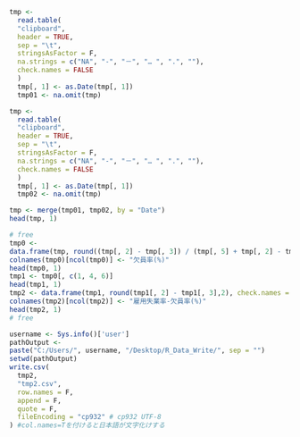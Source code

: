```r
tmp <-
  read.table(
  "clipboard",
  header = TRUE,
  sep = "\t",
  stringsAsFactor = F,
  na.strings = c("NA", "-", "－", "… ", ".", ""),
  check.names = FALSE
  )
  tmp[, 1] <- as.Date(tmp[, 1])
  tmp01 <- na.omit(tmp)
```

```r
tmp <-
  read.table(
  "clipboard",
  header = TRUE,
  sep = "\t",
  stringsAsFactor = F,
  na.strings = c("NA", "-", "－", "… ", ".", ""),
  check.names = FALSE
  )
  tmp[, 1] <- as.Date(tmp[, 1])
  tmp02 <- na.omit(tmp)
```

```r
tmp <- merge(tmp01, tmp02, by = "Date")
head(tmp, 1)
```

```r
# free
tmp0 <-
data.frame(tmp, round((tmp[, 2] - tmp[, 3]) / (tmp[, 5] + tmp[, 2] - tmp[, 3]) * 100, 2), check.names = F)
colnames(tmp0)[ncol(tmp0)] <- "欠員率(%)"
head(tmp0, 1)
tmp1 <- tmp0[, c(1, 4, 6)]
head(tmp1, 1)
tmp2 <- data.frame(tmp1, round(tmp1[, 2] - tmp1[, 3],2), check.names = F)
colnames(tmp2)[ncol(tmp2)] <- "雇用失業率-欠員率(%)"
head(tmp2, 1)
# free
```

```r
username <- Sys.info()['user']
pathOutput <-
paste("C:/Users/", username, "/Desktop/R_Data_Write/", sep = "")
setwd(pathOutput)
write.csv(
  tmp2,
  "tmp2.csv",
  row.names = F,
  append = F,
  quote = F,
  fileEncoding = "cp932" # cp932 UTF-8
) #col.names=Tを付けると日本語が文字化けする
```